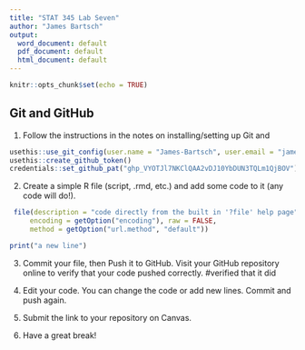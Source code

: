 ```yaml
---
title: "STAT 345 Lab Seven"
author: "James Bartsch"
output:
  word_document: default
  pdf_document: default
  html_document: default
---
```



```r
knitr::opts_chunk$set(echo = TRUE)
```

## Git and GitHub

1. Follow the instructions in the notes on installing/setting up Git and 


```r
usethis::use_git_config(user.name = "James-Bartsch", user.email = "jamesbartsch1399@uwlax.edu")
usethis::create_github_token() 
credentials::set_github_pat("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")

```



2. Create a simple R file (script, .rmd, etc.) and add some code to it (any code will do!).
```r
 file(description = "code directly from the built in '?file' help page", open = "", blocking = TRUE,
     encoding = getOption("encoding"), raw = FALSE,
     method = getOption("url.method", "default"))

print("a new line")
```


3. Commit your file, then Push it to GitHub. Visit your GitHub repository online to verify that your code pushed correctly.
#verified that it did


4. Edit your code. You can change the code or add new lines. Commit and push again.


5. Submit the link to your repository on Canvas.


6. Have a great break!

